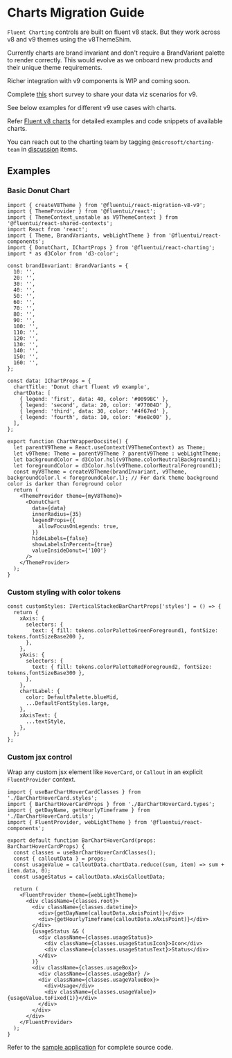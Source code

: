 
<Meta title="Concepts/Migration/from v8/Components/Charts Migration" />

# Charts Migration Guide

`Fluent Charting` controls are built on fluent v8 stack.
But they work across v8 and v9 themes using the v8ThemeShim.

Currently charts are brand invariant and don't require a BrandVariant palette to render correctly.
This would evolve as we onboard new products and their unique theme requirements.

Richer integration with v9 components is WIP and coming soon.

Complete [this](https://aka.ms/chartingv9survey) short survey to share your data viz scenarios for v9.

See below examples for different v9 use cases with charts.

Refer [Fluent v8 charts](https://aka.ms/fluentCharting) for detailed examples and code snippets of available charts.

You can reach out to the charting team by tagging `@microsoft/charting-team` in [discussion](https://github.com/microsoft/fluentui/discussions) items.

## Examples

### Basic Donut Chart

```tsx
import { createV8Theme } from '@fluentui/react-migration-v8-v9';
import { ThemeProvider } from '@fluentui/react';
import { ThemeContext_unstable as V9ThemeContext } from '@fluentui/react-shared-contexts';
import React from 'react';
import { Theme, BrandVariants, webLightTheme } from '@fluentui/react-components';
import { DonutChart, IChartProps } from '@fluentui/react-charting';
import * as d3Color from 'd3-color';

const brandInvariant: BrandVariants = {
  10: '',
  20: '',
  30: '',
  40: '',
  50: '',
  60: '',
  70: '',
  80: '',
  90: '',
  100: '',
  110: '',
  120: '',
  130: '',
  140: '',
  150: '',
  160: '',
};

const data: IChartProps = {
  chartTitle: 'Donut chart fluent v9 example',
  chartData: [
    { legend: 'first', data: 40, color: '#0099BC' },
    { legend: 'second', data: 20, color: '#77004D' },
    { legend: 'third', data: 30, color: '#4f67ed' },
    { legend: 'fourth', data: 10, color: '#ae8c00' },
  ],
};

export function ChartWrapperDocsite() {
  let parentV9Theme = React.useContext(V9ThemeContext) as Theme;
  let v9Theme: Theme = parentV9Theme ? parentV9Theme : webLightTheme;
  let backgroundColor = d3Color.hsl(v9Theme.colorNeutralBackground1);
  let foregroundColor = d3Color.hsl(v9Theme.colorNeutralForeground1);
  const myV8Theme = createV8Theme(brandInvariant, v9Theme, backgroundColor.l < foregroundColor.l); // For dark theme background color is darker than foreground color
  return (
    <ThemeProvider theme={myV8Theme}>
      <DonutChart
        data={data}
        innerRadius={35}
        legendProps={{
          allowFocusOnLegends: true,
        }}
        hideLabels={false}
        showLabelsInPercent={true}
        valueInsideDonut={'100'}
      />
    </ThemeProvider>
  );
}
```

### Custom styling with color tokens

```tsx
const customStyles: IVerticalStackedBarChartProps['styles'] = () => {
  return {
    xAxis: {
      selectors: {
        text: { fill: tokens.colorPaletteGreenForeground1, fontSize: tokens.fontSizeBase200 },
      },
    },
    yAxis: {
      selectors: {
        text: { fill: tokens.colorPaletteRedForeground2, fontSize: tokens.fontSizeBase300 },
      },
    },
    chartLabel: {
      color: DefaultPalette.blueMid,
      ...DefaultFontStyles.large,
    },
    xAxisText: {
      ...textStyle,
    },
  };
};
```

### Custom jsx control

Wrap any custom jsx element like `HoverCard`, or `Callout` in an explicit `FluentProvider` context.

```tsx
import { useBarChartHoverCardClasses } from './BarChartHoverCard.styles';
import { BarChartHoverCardProps } from './BarChartHoverCard.types';
import { getDayName, getHourlyTimeframe } from './BarChartHoverCard.utils';
import { FluentProvider, webLightTheme } from '@fluentui/react-components';

export default function BarChartHoverCard(props: BarChartHoverCardProps) {
  const classes = useBarChartHoverCardClasses();
  const { calloutData } = props;
  const usageValue = calloutData.chartData.reduce((sum, item) => sum + item.data, 0);
  const usageStatus = calloutData.xAxisCalloutData;

  return (
    <FluentProvider theme={webLightTheme}>
      <div className={classes.root}>
        <div className={classes.datetime}>
          <div>{getDayName(calloutData.xAxisPoint)}</div>
          <div>{getHourlyTimeframe(calloutData.xAxisPoint)}</div>
        </div>
        {usageStatus && (
          <div className={classes.usageStatus}>
            <div className={classes.usageStatusIcon}>Icon</div>
            <div className={classes.usageStatusText}>Status</div>
          </div>
        )}
        <div className={classes.usageBox}>
          <div className={classes.usageBar} />
          <div className={classes.usageValueBox}>
            <div>Usage</div>
            <div className={classes.usageValue}>{usageValue.toFixed(1)}</div>
          </div>
        </div>
      </div>
    </FluentProvider>
  );
}
```

Refer to the [sample application](https://github.com/microsoft/fluentui-charting-contrib/tree/main/tools/v9-migration) for complete source code.
